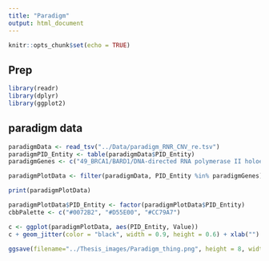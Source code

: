 ```yaml
---
title: "Paradigm"
output: html_document
---
```


```r
knitr::opts_chunk$set(echo = TRUE)
```

## Prep

```r
library(readr)
library(dplyr)
library(ggplot2)
```

## paradigm data

```r
paradigmData <- read_tsv("../Data/paradigm_RNR_CNV_re.tsv")
paradigmPID_Entity <- table(paradigmData$PID_Entity)
paradigmGenes <- c("49_BRCA1/BARD1/DNA-directed RNA polymerase II holoenzyme", "114_BRCA2", "16_TP53", "45_PIK3CA")

paradigmPlotData <- filter(paradigmData, PID_Entity %in% paradigmGenes)

print(paradigmPlotData)

paradigmPlotData$PID_Entity <- factor(paradigmPlotData$PID_Entity)
cbbPalette <- c("#0072B2", "#D55E00", "#CC79A7")

c <- ggplot(paradigmPlotData, aes(PID_Entity, Value))
c + geom_jitter(color = "black", width = 0.9, height = 0.6) + xlab("") + theme(text = element_text(size=8), axis.text.x = element_text(angle = 90, hjust = 1))
```

```r
ggsave(filename="../Thesis_images/Paradigm_thing.png", height = 8, width = 9, units = "in")
```
